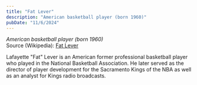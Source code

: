 ```yaml
---
title: "Fat Lever"
description: "American basketball player (born 1960)"
pubDate: "11/6/2024"
---
```


*American basketball player (born 1960)*  
Source (Wikipedia): [Fat Lever][1]

Lafayette "Fat" Lever is an American former professional basketball player who played in the National Basketball Association. He later served as the director of player development for the Sacramento Kings of the NBA as well as an analyst for Kings radio broadcasts.

[1]: https://en.wikipedia.org/wiki/Fat_Lever
